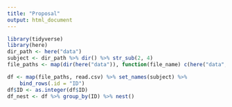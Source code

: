 ```yaml
---
title: "Proposal"
output: html_document
---
```


```r
library(tidyverse)
library(here)
dir_path <- here("data")
subject <- dir_path %>% dir() %>% str_sub(2, 4) 
file_paths <- map(dir(here("data")), function(file_name) c(here("data", file_name)))

df <- map(file_paths, read.csv) %>% set_names(subject) %>%
    bind_rows(.id = "ID")
df$ID <- as.integer(df$ID)
df_nest <- df %>% group_by(ID) %>% nest()
```




